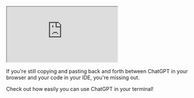 <iframe 
  className="youtube-video"
  src="https://www.youtube.com/embed/M5c6asWG_NA" 
  title="YouTube video player" 
  allow="fullscreen;">
</iframe>

If you're still copying and pasting back and forth between ChatGPT in your browser and your code in your IDE, you're missing out. 

Check out how easily you can use ChatGPT in your terminal!



